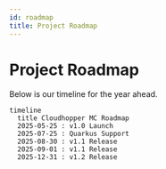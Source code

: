 ```yaml
---
id: roadmap
title: Project Roadmap
---
```



# Project Roadmap

Below is our timeline for the year ahead. 

```mermaid
timeline
  title Cloudhopper MC Roadmap
  2025-05-25 : v1.0 Launch
  2025-07-25 : Quarkus Support
  2025-08-30 : v1.1 Release
  2025-09-01 : v1.1 Release
  2025-12-31 : v1.2 Release
```

